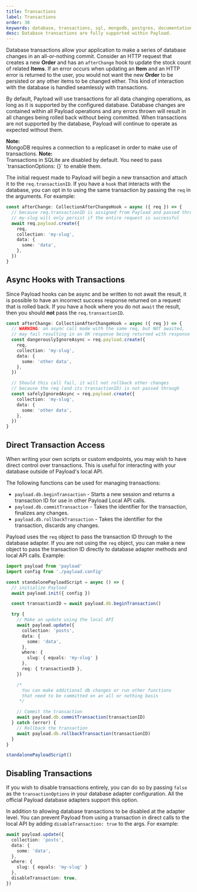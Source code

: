 ```yaml
---
title: Transactions
label: Transactions
order: 30
keywords: database, transactions, sql, mongodb, postgres, documentation, Content Management System, cms, headless, typescript, node, react, nextjs
desc: Database transactions are fully supported within Payload.
---
```


Database transactions allow your application to make a series of database changes in an all-or-nothing commit. Consider an HTTP request that creates a new **Order** and has an `afterChange` hook to update the stock count of related **Items**. If an error occurs when updating an **Item** and an HTTP error is returned to the user, you would not want the new **Order** to be persisted or any other items to be changed either. This kind of interaction with the database is handled seamlessly with transactions.

By default, Payload will use transactions for all data changing operations, as long as it is supported by the configured database. Database changes are contained within all Payload operations and any errors thrown will result in all changes being rolled back without being committed. When transactions are not supported by the database, Payload will continue to operate as expected without them.

<Banner type="info">
  <strong>Note:</strong>
  <br />
  MongoDB requires a connection to a replicaset in order to make use of transactions.
</Banner>

<Banner type="info">
  <strong>Note:</strong>
  <br />
  Transactions in SQLite are disabled by default. You need to pass `transactionOptions: {}` to enable them.
</Banner>

The initial request made to Payload will begin a new transaction and attach it to the `req.transactionID`. If you have a `hook` that interacts with the database, you can opt in to using the same transaction by passing the `req` in the arguments. For example:

```ts
const afterChange: CollectionAfterChangeHook = async ({ req }) => {
  // because req.transactionID is assigned from Payload and passed through,
  // my-slug will only persist if the entire request is successful
  await req.payload.create({
    req,
    collection: 'my-slug',
    data: {
      some: 'data',
    },
  })
}
```

## Async Hooks with Transactions

Since Payload hooks can be async and be written to not await the result, it is possible to have an incorrect success response returned on a request that is rolled back. If you have a hook where you do not `await` the result, then you should **not** pass the `req.transactionID`.

```ts
const afterChange: CollectionAfterChangeHook = async ({ req }) => {
  // WARNING: an async call made with the same req, but NOT awaited,
  // may fail resulting in an OK response being returned with response data that is not committed
  const dangerouslyIgnoreAsync = req.payload.create({
    req,
    collection: 'my-slug',
    data: {
      some: 'other data',
    },
  })

  // Should this call fail, it will not rollback other changes
  // because the req (and its transactionID) is not passed through
  const safelyIgnoredAsync = req.payload.create({
    collection: 'my-slug',
    data: {
      some: 'other data',
    },
  })
}
```

## Direct Transaction Access

When writing your own scripts or custom endpoints, you may wish to have direct control over transactions. This is useful for interacting with your database outside of Payload's local API.

The following functions can be used for managing transactions:

- `payload.db.beginTransaction` - Starts a new session and returns a transaction ID for use in other Payload Local API calls.
- `payload.db.commitTransaction` - Takes the identifier for the transaction, finalizes any changes.
- `payload.db.rollbackTransaction` - Takes the identifier for the transaction, discards any changes.

Payload uses the `req` object to pass the transaction ID through to the database adapter. If you are not using the `req` object, you can make a new object to pass the transaction ID directly to database adapter methods and local API calls.
Example:

```ts
import payload from 'payload'
import config from './payload.config'

const standalonePayloadScript = async () => {
  // initialize Payload
  await payload.init({ config })

  const transactionID = await payload.db.beginTransaction()

  try {
    // Make an update using the local API
    await payload.update({
      collection: 'posts',
      data: {
        some: 'data',
      },
      where: {
        slug: { equals: 'my-slug' }
      },
      req: { transactionID },
    })

    /*
      You can make additional db changes or run other functions
      that need to be committed on an all or nothing basis
     */

    // Commit the transaction
    await payload.db.commitTransaction(transactionID)
  } catch (error) {
    // Rollback the transaction
    await payload.db.rollbackTransaction(transactionID)
  }
}

standalonePayloadScript()
```

## Disabling Transactions

If you wish to disable transactions entirely, you can do so by passing `false` as the `transactionOptions` in your database adapter configuration. All the official Payload database adapters support this option.

In addition to allowing database transactions to be disabled at the adapter level. You can prevent Payload from using a transaction in direct calls to the local API by adding `disableTransaction: true` to the args. For example:

```ts
await payload.update({
  collection: 'posts',
  data: {
    some: 'data',
  },
  where: {
    slug: { equals: 'my-slug' }
  },
  disableTransaction: true,
})
```
